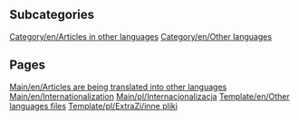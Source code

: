 
== Subcategories ==
[[Category/en/Articles in other languages]]
[[Category/en/Other languages]]

== Pages ==
[[Main/en/Articles are being translated into other languages]]
[[Main/en/Internationalization]]
[[Main/pl/Internacjonalizacja]]
[[Template/en/Other languages files]]
[[Template/pl/ExtraZi/inne pliki]]
